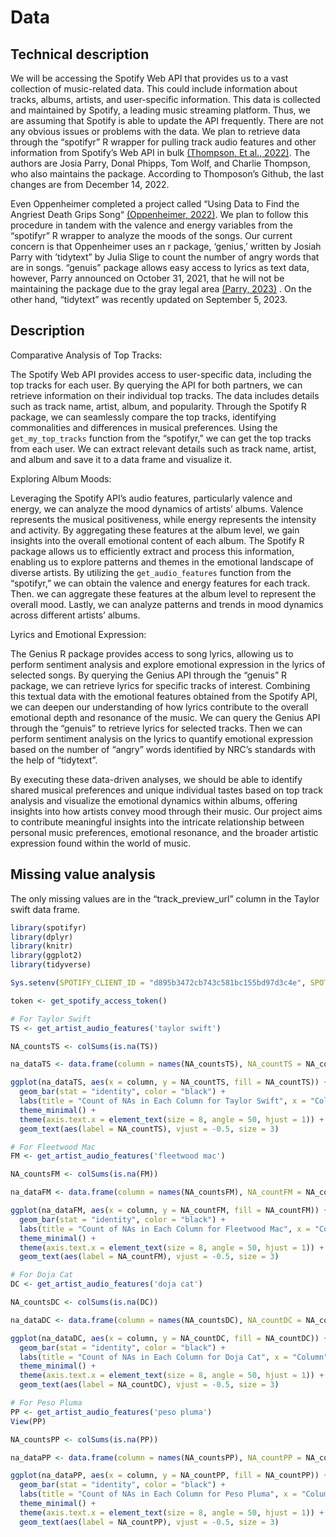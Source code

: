 # Data
## Technical description
We will be accessing the Spotify Web API that provides us to a vast collection of music-related data. This could include information about tracks, albums, artists, and user-specific information. This data is collected and maintained by Spotify, a leading music streaming platform. Thus, we are assuming that Spotify is able to update the API frequently. There are not any obvious issues or problems with the data. We plan to retrieve data through the “spotifyr” R wrapper for pulling track audio features and other information from Spotify’s Web API in bulk [(Thompson, Et al., 2022)](https://www.rcharlie.com/spotifyr/). The authors are Josia Parry, Donal Phipps, Tom Wolf, and Charlie Thompson, who also maintains the package. According to Thomposon’s Github, the last changes are from December 14, 2022. 

Even Oppenheimer completed a project called “Using Data to Find the Angriest Death Grips Song“ [(Oppenheimer, 2022)](https://medium.com/@evanopp/angriest-death-grips-data-anger-502168c1c2f0). We plan to follow this procedure in tandem with the valence and energy variables from the “spotifyr” R wrapper to analyze the moods of the songs. Our current concern is that Oppenheimer uses an r package, ‘genius,’ written by Josiah Parry with ‘tidytext” by Julia Slige to count the number of angry words that are in songs. “genuis” package allows easy access to lyrics as text data, however, Parry announced on October 31, 2021, that he will not be maintaining the package due to the gray legal area [(Parry, 2023)](https://github.com/JosiahParry/genius) . On the other hand, “tidytext” was recently updated on September 5, 2023.  

## Description

Comparative Analysis of Top Tracks:

The Spotify Web API provides access to user-specific data, including the top tracks for each user. By querying the API for both partners, we can retrieve information on their individual top tracks. The data includes details such as track name, artist, album, and popularity. Through the Spotify R package, we can seamlessly compare the top tracks, identifying commonalities and differences in musical preferences. Using the `get_my_top_tracks` function from the “spotifyr,” we can get the top tracks from each user. We can extract relevant details such as track name, artist, and album and save it to a data frame and visualize it. 

Exploring Album Moods:

Leveraging the Spotify API's audio features, particularly valence and energy, we can analyze the mood dynamics of artists' albums. Valence represents the musical positiveness, while energy represents the intensity and activity. By aggregating these features at the album level, we gain insights into the overall emotional content of each album. The Spotify R package allows us to efficiently extract and process this information, enabling us to explore patterns and themes in the emotional landscape of diverse artists. By utilizing the `get_audio_features` function from the “spotifyr,” we can obtain the valence and energy features for each track. Then. we can aggregate these features at the album level to represent the overall mood. Lastly, we can analyze patterns and trends in mood dynamics across different artists' albums.

Lyrics and Emotional Expression:

The Genius R package provides access to song lyrics, allowing us to perform sentiment analysis and explore emotional expression in the lyrics of selected songs. By querying the Genius API through the “genuis” R package, we can retrieve lyrics for specific tracks of interest. Combining this textual data with the emotional features obtained from the Spotify API, we can deepen our understanding of how lyrics contribute to the overall emotional depth and resonance of the music. We can query the Genius API through the “genuis” to retrieve lyrics for selected tracks. Then we can perform sentiment analysis on the lyrics to quantify emotional expression based on the number of “angry” words identified by NRC’s standards with the help of “tidytext”. 

By executing these data-driven analyses, we should be able to identify shared musical preferences and unique individual tastes based on top track analysis and visualize the emotional dynamics within albums, offering insights into how artists convey mood through their music. Our project aims to contribute meaningful insights into the intricate relationship between personal music preferences, emotional resonance, and the broader artistic expression found within the world of music.


## Missing value analysis

The only missing values are in the "track_preview_url" column in the Taylor swift data frame. 

```r
library(spotifyr)
library(dplyr)
library(knitr)
library(ggplot2)
library(tidyverse)

Sys.setenv(SPOTIFY_CLIENT_ID = "d895b3472cb743c581bc155bd97d3c4e", SPOTIFY_CLIENT_SECRET = "348918affcf741d8841b9445b693c0d4")

token <- get_spotify_access_token()
```

```r
# For Taylor Swift 
TS <- get_artist_audio_features('taylor swift')

NA_countsTS <- colSums(is.na(TS))

na_dataTS <- data.frame(column = names(NA_countsTS), NA_countTS = NA_countsTS)

ggplot(na_dataTS, aes(x = column, y = NA_countTS, fill = NA_countTS)) +
  geom_bar(stat = "identity", color = "black") +
  labs(title = "Count of NAs in Each Column for Taylor Swift", x = "Column", y = "Number of NA Values") +
  theme_minimal() + 
  theme(axis.text.x = element_text(size = 8, angle = 50, hjust = 1)) +
  geom_text(aes(label = NA_countTS), vjust = -0.5, size = 3)
```

```r
# For Fleetwood Mac
FM <- get_artist_audio_features('fleetwood mac')

NA_countsFM <- colSums(is.na(FM))

na_dataFM <- data.frame(column = names(NA_countsFM), NA_countFM = NA_countsFM)

ggplot(na_dataFM, aes(x = column, y = NA_countFM, fill = NA_countFM)) +
  geom_bar(stat = "identity", color = "black") +
  labs(title = "Count of NAs in Each Column for Fleetwood Mac", x = "Column", y = "Number of NA Values") +
  theme_minimal() + 
  theme(axis.text.x = element_text(size = 8, angle = 50, hjust = 1)) + 
  geom_text(aes(label = NA_countFM), vjust = -0.5, size = 3)
```

```r
# For Doja Cat
DC <- get_artist_audio_features('doja cat')

NA_countsDC <- colSums(is.na(DC))

na_dataDC <- data.frame(column = names(NA_countsDC), NA_countDC = NA_countsDC)

ggplot(na_dataDC, aes(x = column, y = NA_countDC, fill = NA_countDC)) +
  geom_bar(stat = "identity", color = "black") +
  labs(title = "Count of NAs in Each Column for Doja Cat", x = "Column", y = "Number of NA Values") +
  theme_minimal() + 
  theme(axis.text.x = element_text(size = 8, angle = 50, hjust = 1)) + 
  geom_text(aes(label = NA_countDC), vjust = -0.5, size = 3)
```

```r
# For Peso Pluma
PP <- get_artist_audio_features('peso pluma')
View(PP)

NA_countsPP <- colSums(is.na(PP))

na_dataPP <- data.frame(column = names(NA_countsPP), NA_countPP = NA_countsPP)

ggplot(na_dataPP, aes(x = column, y = NA_countPP, fill = NA_countPP)) +
  geom_bar(stat = "identity", color = "black") +
  labs(title = "Count of NAs in Each Column for Peso Pluma", x = "Column", y = "Number of NA Values") +
  theme_minimal() + 
  theme(axis.text.x = element_text(size = 8, angle = 50, hjust = 1)) + 
  geom_text(aes(label = NA_countPP), vjust = -0.5, size = 3)
```

